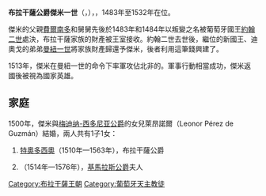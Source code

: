 {{Unreferenced|time=2020-10-03T07:59:12+00:00}}
{{Infobox noble
| name        = 傑米一世
| image       = Jaime I Braganca.jpg
| succession  = 布拉干薩公爵
| reign       = 1483年6月20日 — 1532年9月20日
| predecessor = [[費爾南多二世_(布拉干薩)|費爾南多二世]]
| successor   = [[特奧多西奧一世|特奧多西奧一世]]
| birth_date  = 1479年
| birth_place = [[葡萄牙王國|葡萄牙]][[維索薩鎮|維索薩鎮]]
| death_date  = {{Death date and age|1532|9|20|1479|df=y}}
| death_place = 葡萄牙維索薩鎮
| noble family= [[布拉干薩王朝|布拉干薩]]
| father      = [[費爾南多二世_(布拉干薩)|費爾南多二世]]
| mother      = [[維塞烏的伊莎貝爾|維塞烏的伊莎貝爾]]
| religion    = [[羅馬天主教|羅馬天主教]]
}}
'''布拉干薩公爵傑米一世'''（{{lang-pt|Jaime I, Duque de Bragança}}，{{bd|1479年||1532年|9月20日}}），{{le|布拉干薩公爵|Duke of Braganza}}，1483年至1532年在位。

傑米的父親[[費爾南多二世_(布拉干薩)|費爾南多]]和舅舅{{le|迪奧戈 (維塞烏公爵)|Diogo, Duke of Viseu|迪奧戈}}先後於1483年和1484年以叛變之名被葡萄牙國王[[若昂二世|約翰二世]]處決，布拉干薩家族的財產被王室接收。約翰二世去世後，繼位的新國王、迪奧戈的弟弟[[曼努埃尔一世_(葡萄牙)|曼紐一世]]將家族財產歸還予傑米，後者利用這筆錢興建了{{le|維索薩公爵宮殿|Ducal Palace of Vila Viçosa}}。

1513年，傑米在曼紐一世的命令下率軍攻佔北非的{{le|阿扎莫爾|Azemmour}}。軍事行動相當成功，傑米返國後被視為國家英雄。

== 家庭 ==
1500年，傑米與[[梅迪纳-西多尼亚公爵|梅迪纳-西多尼亚公爵]]{{le|胡安·阿隆索·佩雷茲|Juan Alonso Pérez de Guzmán, 3rd Duke of Medina Sidonia}}的女兒萊昂諾爾（Leonor Pérez de Guzmán）結婚，兩人共有1子1女：
# [[特奧多西奧一世|特奧多西奧]]（1510年—1563年），布拉干薩公爵
# {{le|布拉干薩的伊莎貝爾 (1514-1576)|Isabel of Braganza, Duchess of Guimarães|伊莎貝爾}}（1514年—1576年），[[基馬拉斯公爵杜阿爾特|基馬拉斯公爵]]夫人

[[Category:布拉干薩王朝|Category:布拉干薩王朝]]
[[Category:葡萄牙天主教徒|Category:葡萄牙天主教徒]]